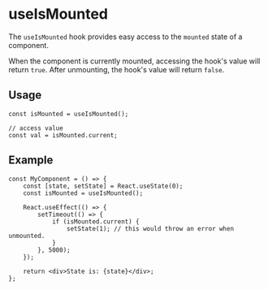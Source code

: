 <Meta title="Utils/hooks/useIsMounted" />

# useIsMounted

The `useIsMounted` hook provides easy access to the `mounted` state of a component.

When the component is currently mounted, accessing the hook's value will return `true`.
After unmounting, the hook's value will return `false`.

## Usage

```tsx
const isMounted = useIsMounted();

// access value
const val = isMounted.current;
```

## Example

```tsx
const MyComponent = () => {
	const [state, setState] = React.useState(0);
	const isMounted = useIsMounted();

	React.useEffect(() => {
		setTimeout(() => {
			if (isMounted.current) {
				setState(1); // this would throw an error when unmounted.
			}
		}, 5000);
	});

	return <div>State is: {state}</div>;
};
```

